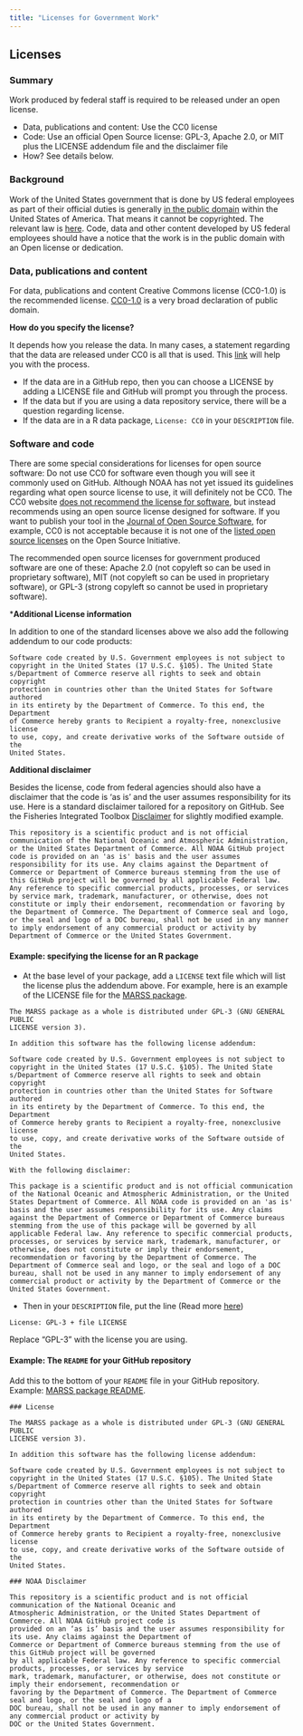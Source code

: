 ```yaml
---
title: "Licenses for Government Work"
---
```


## Licenses

### Summary

Work produced by federal staff is required to be released under an open license.

* Data, publications and content: Use the CC0 license
* Code: Use an official Open Source license: GPL-3, Apache 2.0, or MIT plus the LICENSE addendum file and the disclaimer file
* How? See details below.

### Background

Work of the United States government that is done by US federal employees as part of their official duties is generally [in the public domain](https://fairuse.stanford.edu/overview/public-domain/welcome/#us_government_works) within the United States of America. That means it cannot be copyrighted. The relevant law is [here](https://www.law.cornell.edu/uscode/text/17/105). Code, data and other content developed by US federal employees should have a notice that the work is in the public domain with an Open license or dedication. 

### Data, publications and content

For data, publications and content Creative Commons license (CC0-1.0) is the recommended license. [CC0-1.0](https://creativecommons.org/publicdomain/zero/1.0/) is a very broad declaration of public domain.

**How do you specify the license?**

It depends how you release the data. In many cases, a statement regarding that the data are released under CC0 is all that is used. This [link](https://chooser-beta.creativecommons.org/) will help you with the process. 

* If the data are in a GitHub repo, then you can choose a LICENSE by adding a LICENSE file and GitHub will prompt you through the process.
* If the data but if you are using a data repository service, there will be a question regarding license.
* If the data are in a R data package, `License: CC0` in your `DESCRIPTION` file.

### Software and code

There are some special considerations for licenses for open source software: Do not use CC0 for software even though you will see it commonly used on GitHub. Although NOAA has not yet issued its guidelines regarding what open source license to use, it will definitely not be CC0. The CC0 website [does not recommend the license for software](https://creativecommons.org/faq/#can-i-apply-a-creative-commons-license-to-software), but instead recommends using an open source license designed for software. If you want to publish your tool in the [Journal of Open Source Software](https://joss.theoj.org/), for example, CC0 is not acceptable because it is not one of the [listed open source licenses](https://opensource.org/licenses/) on the Open Source Initiative. 

The recommended open source licenses for government produced software are one of these: Apache 2.0 (not copyleft so can be used in proprietary software), MIT (not copyleft so can be used in proprietary software), or GPL-3 (strong copyleft so cannot be used in proprietary software).

***Additional License information**

In addition to one of the standard licenses above we also add the following addendum to our code products:

```
Software code created by U.S. Government employees is not subject to
copyright in the United States (17 U.S.C. §105). The United State
s/Department of Commerce reserve all rights to seek and obtain copyright
protection in countries other than the United States for Software authored
in its entirety by the Department of Commerce. To this end, the Department
of Commerce hereby grants to Recipient a royalty-free, nonexclusive license
to use, copy, and create derivative works of the Software outside of the
United States.
```

**Additional disclaimer**

Besides the license, code from federal agencies should also have a disclaimer that the code is 'as is' and the user assumes responsibility for its use. Here is a standard disclaimer tailored for a repository on GitHub. See the Fisheries Integrated Toolbox [Disclaimer](https://github.com/nmfs-fish-tools/Resources/blob/master/Disclaimer.md) for slightly modified example.

```
This repository is a scientific product and is not official communication of the National Oceanic and Atmospheric Administration, or the United States Department of Commerce. All NOAA GitHub project code is provided on an 'as is' basis and the user assumes responsibility for its use. Any claims against the Department of Commerce or Department of Commerce bureaus stemming from the use of this GitHub project will be governed by all applicable Federal law. Any reference to specific commercial products, processes, or services by service mark, trademark, manufacturer, or otherwise, does not constitute or imply their endorsement, recommendation or favoring by the Department of Commerce. The Department of Commerce seal and logo, or the seal and logo of a DOC bureau, shall not be used in any manner to imply endorsement of any commercial product or activity by Department of Commerce or the United States Government.
```

#### Example: specifying the license for an R package

* At the base level of your package, add a `LICENSE` text file which will list the license plus the addendum above. For example, here is an example of the LICENSE file for the [MARSS package](https://github.com/atsa-es/MARSS).

```
The MARSS package as a whole is distributed under GPL-3 (GNU GENERAL PUBLIC
LICENSE version 3).

In addition this software has the following license addendum:

Software code created by U.S. Government employees is not subject to
copyright in the United States (17 U.S.C. §105). The United State
s/Department of Commerce reserve all rights to seek and obtain copyright
protection in countries other than the United States for Software authored
in its entirety by the Department of Commerce. To this end, the Department
of Commerce hereby grants to Recipient a royalty-free, nonexclusive license
to use, copy, and create derivative works of the Software outside of the
United States.

With the following disclaimer:

This package is a scientific product and is not official communication of the National Oceanic and Atmospheric Administration, or the United States Department of Commerce. All NOAA code is provided on an 'as is' basis and the user assumes responsibility for its use. Any claims against the Department of Commerce or Department of Commerce bureaus stemming from the use of this package will be governed by all applicable Federal law. Any reference to specific commercial products, processes, or services by service mark, trademark, manufacturer, or otherwise, does not constitute or imply their endorsement, recommendation or favoring by the Department of Commerce. The Department of Commerce seal and logo, or the seal and logo of a DOC bureau, shall not be used in any manner to imply endorsement of any commercial product or activity by the Department of Commerce or the United States Government.
```

* Then in your `DESCRIPTION` file, put the line (Read more [here](https://r-pkgs.org/license.html#key-files))
```
License: GPL-3 + file LICENSE
```
Replace "GPL-3" with the license you are using.

#### Example: The `README` for your GitHub repository

Add this to the bottom of your `README` file in your GitHub repository. Example: [MARSS package README](https://github.com/atsa-es/MARSS/blob/master/README.md).

```
### License

The MARSS package as a whole is distributed under GPL-3 (GNU GENERAL PUBLIC
LICENSE version 3).

In addition this software has the following license addendum:

Software code created by U.S. Government employees is not subject to
copyright in the United States (17 U.S.C. §105). The United State
s/Department of Commerce reserve all rights to seek and obtain copyright
protection in countries other than the United States for Software authored
in its entirety by the Department of Commerce. To this end, the Department
of Commerce hereby grants to Recipient a royalty-free, nonexclusive license
to use, copy, and create derivative works of the Software outside of the
United States.

### NOAA Disclaimer

This repository is a scientific product and is not official communication of the National Oceanic and
Atmospheric Administration, or the United States Department of Commerce. All NOAA GitHub project code is
provided on an ‘as is’ basis and the user assumes responsibility for its use. Any claims against the Department of
Commerce or Department of Commerce bureaus stemming from the use of this GitHub project will be governed
by all applicable Federal law. Any reference to specific commercial products, processes, or services by service
mark, trademark, manufacturer, or otherwise, does not constitute or imply their endorsement, recommendation or
favoring by the Department of Commerce. The Department of Commerce seal and logo, or the seal and logo of a
DOC bureau, shall not be used in any manner to imply endorsement of any commercial product or activity by
DOC or the United States Government.
```

  
